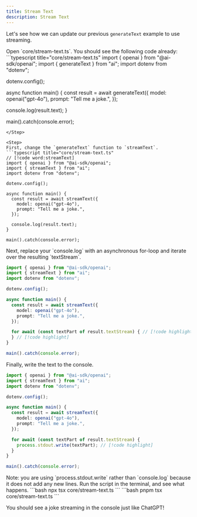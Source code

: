 ```yaml
---
title: Stream Text
description: Stream Text
---
```



Let's see how we can update our previous `generateText` example to use streaming.
<Steps>

<Step>
Open `core/stream-text.ts`. You should see the following code already:
```typescript title="core/stream-text.ts"
import { openai } from "@ai-sdk/openai";
import { generateText } from "ai";
import dotenv from "dotenv";

dotenv.config();

async function main() {
  const result = await generateText({
    model: openai("gpt-4o"),
    prompt: "Tell me a joke.",
  });

  console.log(result.text);
}

main().catch(console.error);
````
</Step>

<Step>
First, change the `generateText` function to `streamText`.
```typescript title="core/stream-text.ts"
// [!code word:streamText]
import { openai } from "@ai-sdk/openai";
import { streamText } from "ai";
import dotenv from "dotenv";

dotenv.config();

async function main() {
  const result = await streamText({
    model: openai("gpt-4o"),
    prompt: "Tell me a joke.",
  });

  console.log(result.text);
}

main().catch(console.error);
````

</Step>
<Step>
Next, replace your `console.log` with an asynchronous for-loop and iterate over the resulting `textStream`.

```typescript title="core/stream-text.ts"
import { openai } from "@ai-sdk/openai";
import { streamText } from "ai";
import dotenv from "dotenv";

dotenv.config();

async function main() {
  const result = await streamText({
    model: openai("gpt-4o"),
    prompt: "Tell me a joke.",
  });

  for await (const textPart of result.textStream) { // [!code highlight]
  } // [!code highlight]
}

main().catch(console.error);
```

</Step>

<Step>
Finally, write the text to the console.

```typescript title="core/stream-text.ts"
import { openai } from "@ai-sdk/openai";
import { streamText } from "ai";
import dotenv from "dotenv";

dotenv.config();

async function main() {
  const result = await streamText({
    model: openai("gpt-4o"),
    prompt: "Tell me a joke.",
  });

  for await (const textPart of result.textStream) {
    process.stdout.write(textPart); // [!code highlight]
  }
}

main().catch(console.error);
```

<Callout type="info">
Note: you are using `process.stdout.write` rather than `console.log` because it does not add any new lines.
</Callout>
</Step>

<Step>
Run the script in the terminal, and see what happens.
<Tabs id="install" items={['npm', 'pnpm']} persist>
  <Tab value="npm">
  ```bash
  npx tsx core/stream-text.ts
  ```
  </Tab>
  <Tab value="pnpm">
  ```bash
  pnpm tsx core/stream-text.ts
  ```
  </Tab>
</Tabs>

</Step>

</Steps>

You should see a joke streaming in the console just like ChatGPT!
